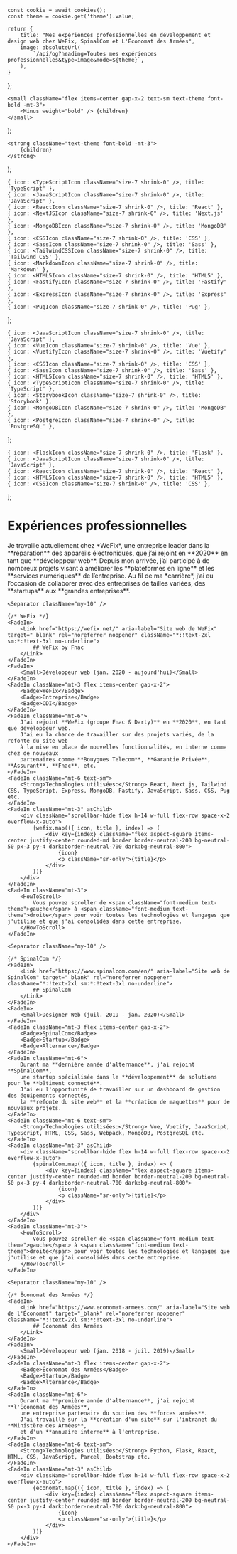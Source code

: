 
    const cookie = await cookies();
    const theme = cookie.get('theme').value;

    return {
        title: "Mes expériences professionnelles en développement et design web chez WeFix, SpinalCom et L'Économat des Armées",
        image: absoluteUrl(
            `/api/og?heading=Toutes mes expériences professionnelles&type=image&mode=${theme}`,
        ),
    }
};

    <small className="flex items-center gap-x-2 text-sm text-theme font-bold -mt-3">
        <Minus weight="bold" /> {children}
    </small>
);

    <strong className="text-theme font-bold -mt-3">
        {children}
    </strong>
);

    { icon: <TypeScriptIcon className="size-7 shrink-0" />, title: 'TypeScript' },
    { icon: <JavaScriptIcon className="size-7 shrink-0" />, title: 'JavaScript' },
    { icon: <ReactIcon className="size-7 shrink-0" />, title: 'React' },
    { icon: <NextJSIcon className="size-7 shrink-0" />, title: 'Next.js' },
    { icon: <MongoDBIcon className="size-7 shrink-0" />, title: 'MongoDB' },
    { icon: <CSSIcon className="size-7 shrink-0" />, title: 'CSS' },
    { icon: <SassIcon className="size-7 shrink-0" />, title: 'Sass' },
    { icon: <TailwindCSSIcon className="size-7 shrink-0" />, title: 'Tailwind CSS' },
    { icon: <MarkdownIcon className="size-7 shrink-0" />, title: 'Markdown' },
    { icon: <HTML5Icon className="size-7 shrink-0" />, title: 'HTML5' },
    { icon: <FastifyIcon className="size-7 shrink-0" />, title: 'Fastify' },
    { icon: <ExpressIcon className="size-7 shrink-0" />, title: 'Express' },
    { icon: <PugIcon className="size-7 shrink-0" />, title: 'Pug' },
];

    { icon: <JavaScriptIcon className="size-7 shrink-0" />, title: 'JavaScript' },
    { icon: <VueIcon className="size-7 shrink-0" />, title: 'Vue' },
    { icon: <VuetifyIcon className="size-7 shrink-0" />, title: 'Vuetify' },
    { icon: <CSSIcon className="size-7 shrink-0" />, title: 'CSS' },
    { icon: <SassIcon className="size-7 shrink-0" />, title: 'Sass' },
    { icon: <HTML5Icon className="size-7 shrink-0" />, title: 'HTML5' },
    { icon: <TypeScriptIcon className="size-7 shrink-0" />, title: 'TypeScript' },
    { icon: <StorybookIcon className="size-7 shrink-0" />, title: 'Storybook' },
    { icon: <MongoDBIcon className="size-7 shrink-0" />, title: 'MongoDB' },
    { icon: <PostgreIcon className="size-7 shrink-0" />, title: 'PostgreSQL' },
];

    { icon: <FlaskIcon className="size-7 shrink-0" />, title: 'Flask' },
    { icon: <JavaScriptIcon className="size-7 shrink-0" />, title: 'JavaScript' },
    { icon: <ReactIcon className="size-7 shrink-0" />, title: 'React' },
    { icon: <HTML5Icon className="size-7 shrink-0" />, title: 'HTML5' },
    { icon: <CSSIcon className="size-7 shrink-0" />, title: 'CSS' },
];

# Expériences professionnelles
<AnimatedNameLink />

<FadeInStagger className="mt-10" faster>
    <FadeIn>
        Je travaille actuellement chez *WeFix*, une entreprise leader dans la **réparation** des
        appareils électroniques, que j’ai rejoint en **2020** en tant que **développeur web**.
        Depuis mon arrivée, j’ai participé à de nombreux projets visant à améliorer les **plateformes
        en ligne** et les **services numériques** de l’entreprise.
    </FadeIn>
    <FadeIn className="mt-3">
        Au fil de ma *carrière*, j’ai eu l’occasion de collaborer avec des
        entreprises de tailles variées, des **startups** aux **grandes entreprises**.
    </FadeIn>

    <Separator className="my-10" />

    {/* WeFix */}
    <FadeIn>
        <Link href="https://wefix.net/" aria-label="Site web de WeFix" target="_blank" rel="noreferrer noopener" className="*:!text-2xl sm:*:!text-3xl no-underline">
            ## WeFix by Fnac
        </Link>
    </FadeIn>
    <FadeIn>
        <Small>Développeur web (jan. 2020 - aujourd'hui)</Small>
    </FadeIn>
    <FadeIn className="mt-3 flex items-center gap-x-2">
        <Badge>WeFix</Badge>
        <Badge>Entreprise</Badge>
        <Badge>CDI</Badge>
    </FadeIn>
    <FadeIn className="mt-6">
        J'ai rejoint **WeFix (groupe Fnac & Darty)** en **2020**, en tant que développeur web.
        J'ai eu la chance de travailler sur des projets variés, de la refonte du site web
        à la mise en place de nouvelles fonctionnalités, en interne comme chez de nouveaux
        partenaires comme **Bouygues Telecom**, **Garantie Privée**, **Assurant**, **Fnac**, etc.
    </FadeIn>
    <FadeIn className="mt-6 text-sm">
        <Strong>Technologies utilisées:</Strong> React, Next.js, Tailwind CSS, TypeScript, Express, MongoDB, Fastify, JavaScript, Sass, CSS, Pug etc.
    </FadeIn>
    <FadeIn className="mt-3" asChild>
        <div className="scrollbar-hide flex h-14 w-full flex-row space-x-2 overflow-x-auto">
            {wefix.map(({ icon, title }, index) => (
                <div key={index} className="flex aspect-square items-center justify-center rounded-md border border-neutral-200 bg-neutral-50 px-3 py-4 dark:border-neutral-700 dark:bg-neutral-800">
                    {icon}
                    <p className="sr-only">{title}</p>
                </div>
            ))}
        </div>
    </FadeIn>
    <FadeIn className="mt-3">
        <HowToScroll>
            Vous pouvez scroller de <span className="font-medium text-theme">gauche</span> à <span className="font-medium text-theme">droite</span> pour voir toutes les technologies et langages que j'utilise et que j'ai consolidés dans cette entreprise.
        </HowToScroll>
    </FadeIn>

    <Separator className="my-10" />

    {/* SpinalCom */}
    <FadeIn>
        <Link href="https://www.spinalcom.com/en/" aria-label="Site web de SpinalCom" target="_blank" rel="noreferrer noopener" className="*:!text-2xl sm:*:!text-3xl no-underline">
            ## SpinalCom
        </Link>
    </FadeIn>
    <FadeIn>
        <Small>Designer Web (juil. 2019 - jan. 2020)</Small>
    </FadeIn>
    <FadeIn className="mt-3 flex items-center gap-x-2">
        <Badge>SpinalCom</Badge>
        <Badge>Startup</Badge>
        <Badge>Alternance</Badge>
    </FadeIn>
    <FadeIn className="mt-6">
        Durant ma **dernière année d'alternance**, j'ai rejoint **SpinalCom**,
        une startup spécialisée dans le **développement** de solutions pour le **bâtiment connecté**.
        J'ai eu l'opportunité de travailler sur un dashboard de gestion des équipements connectés,
        la **refonte du site web** et la **création de maquettes** pour de nouveaux projets.
    </FadeIn>
    <FadeIn className="mt-6 text-sm">
        <Strong>Technologies utilisées:</Strong> Vue, Vuetify, JavaScript, TypeScript, HTML, CSS, Sass, Webpack, MongoDB, PostgreSQL etc.
    </FadeIn>
    <FadeIn className="mt-3" asChild>
        <div className="scrollbar-hide flex h-14 w-full flex-row space-x-2 overflow-x-auto">
            {spinalCom.map(({ icon, title }, index) => (
                <div key={index} className="flex aspect-square items-center justify-center rounded-md border border-neutral-200 bg-neutral-50 px-3 py-4 dark:border-neutral-700 dark:bg-neutral-800">
                    {icon}
                    <p className="sr-only">{title}</p>
                </div>
            ))}
        </div>
    </FadeIn>
    <FadeIn className="mt-3">
        <HowToScroll>
            Vous pouvez scroller de <span className="font-medium text-theme">gauche</span> à <span className="font-medium text-theme">droite</span> pour voir toutes les technologies et langages que j'utilise et que j'ai consolidés dans cette entreprise.
        </HowToScroll>
    </FadeIn>

    <Separator className="my-10" />

    {/* Économat des Armées */}
    <FadeIn>
        <Link href="https://www.economat-armees.com/" aria-label="Site web de l'Économat" target="_blank" rel="noreferrer noopener" className="*:!text-2xl sm:*:!text-3xl no-underline">
            ## Économat des Armées
        </Link>
    </FadeIn>
    <FadeIn>
        <Small>Développeur web (jan. 2018 - juil. 2019)</Small>
    </FadeIn>
    <FadeIn className="mt-3 flex items-center gap-x-2">
        <Badge>Économat des Armées</Badge>
        <Badge>Startup</Badge>
        <Badge>Alternance</Badge>
    </FadeIn>
    <FadeIn className="mt-6">
        Durant ma **première année d'alternance**, j'ai rejoint **l'Économat des Armées**,
        une entreprise partenaire du soutien des **forces armées**.
        J'ai travaillé sur la **création d'un site** sur l'intranet du **Ministère des Armées**,
        et d'un **annuaire interne** à l'entreprise.
    </FadeIn>
    <FadeIn className="mt-6 text-sm">
        <Strong>Technologies utilisées:</Strong> Python, Flask, React, HTML, CSS, JavaScript, Parcel, Bootstrap etc.
    </FadeIn>
    <FadeIn className="mt-3" asChild>
        <div className="scrollbar-hide flex h-14 w-full flex-row space-x-2 overflow-x-auto">
            {economat.map(({ icon, title }, index) => (
                <div key={index} className="flex aspect-square items-center justify-center rounded-md border border-neutral-200 bg-neutral-50 px-3 py-4 dark:border-neutral-700 dark:bg-neutral-800">
                    {icon}
                    <p className="sr-only">{title}</p>
                </div>
            ))}
        </div>
    </FadeIn>
</FadeInStagger>
